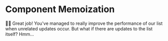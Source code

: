 # Component Memoization

<EpicVideo url="https://www.epicreact.dev/workshops/react-performance/component-memoization/solution" />

👨‍💼 Great job! You've managed to really improve the performance of our list when
unrelated updates occur. But what if there are updates to the list itself?
Hmm...
